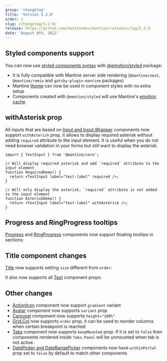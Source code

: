 ```yaml
---
group: 'changelog'
title: 'Version 5.2.0'
order: 1
slug: /changelog/5-2-0/
release: https://github.com/mantinedev/mantine/releases/tag/5.2.0
date: 'August 8th, 2022'
---
```



## Styled components support

You can now use [styled components syntax](https://mantine.dev/styles/styled) with [@emotion/styled](https://emotion.sh/docs/styled) package:

- It is fully compatible with Mantine server side rendering (`@mantine/next`, `@mantine/remix` and `gatsby-plugin-mantine` packages)
- Mantine [theme](https://mantine.dev/theming/theme-object/) can now be used in component styles with no extra setup
- Components created with `@emotion/styled` will use Mantine's [emotion cache](https://mantine.dev/theming/emotion-cache/)

<Demo data={StyledDemos.usage} />

## withAsterisk prop

All inputs that are based on [Input and Input.Wrapper](https://mantine.dev/core/input/) components now
support `withAsterisk` prop, it allows to display required asterisk without adding `required` attribute
to the input element. It is useful when you do not need browser validation in your forms but still want
to display the asterisk.

```tsx
import { TextInput } from '@mantine/core';

// Will display required asterisk and add `required` attribute to the input element
function RequiredDemo() {
  return <TextInput label="test-label" required />;
}

// Will only display the asterisk, `required` attribute is not added to the input element
function AsteriskDemo() {
  return <TextInput label="test-label" withAsterisk />;
}
```

## Progress and RingProgress tooltips

[Progress](https://mantine.dev/core/progress/) and [RingProgress](https://mantine.dev/core/ring-progress/) components
now support floating tooltips in sections:

<Demo data={RingProgressDemos.tooltip} />

<Demo data={ProgressDemos.tooltip} />

## Title component changes

[Title](https://mantine.dev/core/title/) now supports setting `size` different from `order`:

<Demo data={TitleDemos.size} />

It also now supports all [Text](https://mantine.dev/core/text/) component props:

<Demo data={TitleDemos.textProps} />

## Other changes

- [ActionIcon](https://mantine.dev/core/action-icon/) component now support `gradient` variant
- [Avatar](https://mantine.dev/core/avatar/) component now supports `variant` prop
- [Carousel](https://mantine.dev/others/carousel/) component now supports `height="100%"`
- [Grid.Col](https://mantine.dev/core/grid/) now supports `order` prop, it can be used to reorder columns when certain breakpoint is reached
- [Tabs](https://mantine.dev/core/tabs/) component now supports `keepMounted` prop. If it is set to `false` then components rendered inside `Tabs.Panel` will be unmounted when tab is not active.
- [DatePicker and DateRangePicker](https://mantine.dev/dates/date-picker/) components now have `withinPortal` prop set to `false` by default to match other components

